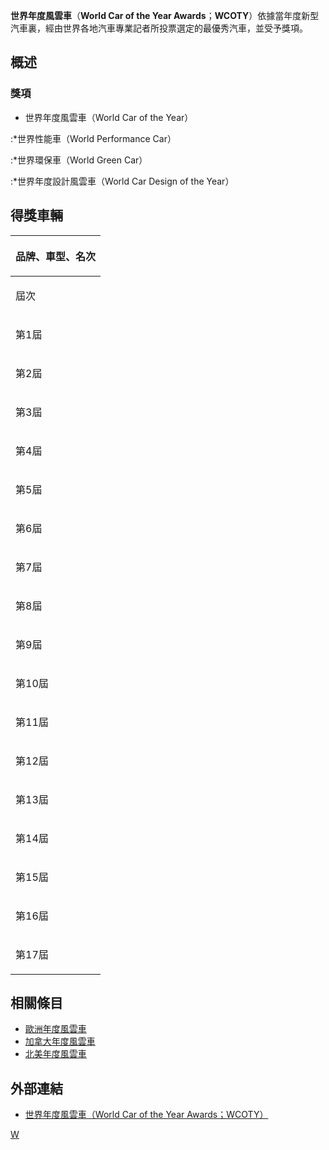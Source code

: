 '''世界年度風雲車'''（'''World Car of the Year Awards'''；'''WCOTY'''）依據當年度新型汽車裏，經由世界各地汽車專業記者所投票選定的最優秀汽車，並受予獎項。

== 概述 ==

=== 獎項 ===
*世界年度風雲車（World Car of the Year）
:*世界性能車（World Performance Car）
:*世界環保車（World Green Car）
:*世界年度設計風雲車（World Car Design of the Year）

== 得獎車輛 ==
{| class=wikitable
! colspan = "7"| 品牌、車型、名次 
|-
! 屆次
! 年度
! 獎項
! 1st
! 2nd
! 3rd
! 備註
|-
! 第1屆
| 2005
| 世界年度風雲車
| [[奥迪A6|Audi A6]]
| Volvo S40/V50 
| [[Porsche_911|Porsche 911]]
| 
|-
! rowspan="4"|第2屆
| rowspan="4"|2006
| 世界年度風雲車
| BMW 3-Series 
| Mazda MX-5
| Porsche Cayman S
| 
|-
| 世界環保車
| Honda Civic Hybrid 
| Citroën C1
| Lexus RX 400h
| 
|-
| 世界性能車
| Porsche Cayman S
| Audi RS4 
| BMW M5
| 
|-
| 世界年度設計風雲車
| [[雪铁龙C4|Citroën C4]] 
| [[BMW_3系列|BMW 3 Series]]
| Honda Civic
| 
|-
! rowspan="4"|第3屆
| rowspan="4"|2007
| 世界年度風雲車
| Lexus LS 460 
| [[寶馬迷你|MINI]] 
| [[奥迪TT|Audi TT]]
| 
|-
| 世界環保車
| Mercedes-Benz <br />E320 Bluetec 
| BMW Hydrogen <br />7-Series
| Volkswagen Polo<br /> BlueMotion
| 
|-
| 世界性能車
| Audi RS4 
| BMW 335i 
| [[保时捷911|Porsche 911 Turbo]]
| 
|-
| 世界年度設計風雲車
| [[奥迪A8|Audi TT]]
| [[雪铁龙C4毕加索|Citroen C4 Picasso]]
| Fiat Grande Punto
| 
|-
! rowspan="4"|第4屆
| rowspan="4"|2008
| 世界年度風雲車
| [[Mazda_2|Mazda 2]]
| [[Ford_Mondeo|Ford Mondeo]] 
| Mercedes-Benz C-Class 
| 
|-
| 世界環保車
| [[BMW_1系列|BMW 118d]] 
| [[Smart_Fortwo|Smart Fortwo]]
| [[Volkswagen_Passat|Volkswagen Passat]] 
| 
|-
| 世界性能車
| [[Audi_R8|Audi R8]]
| Audi S5 Coupé 
| [[BMW_M3|BMW M3]] 
| 
|-
| 世界年度設計風雲車
| [[Audi_R8|Audi R8]]
| [[馬自達2|Mazda 2]] 
| Volvo C30 
| 
|-
! rowspan="4"|第5屆
| rowspan="4"|2009
| 世界年度風雲車
| [[大众高尔夫|Volkswagen Golf]]
| [[福特嘉年華|Ford Fiesta]] 
| Toyota iQ 
| 
|-
| 世界環保車
| Honda FCX Clarity 
| Toyota iQ 
| Mitsubishi i MiEV 
| 
|-
| 世界性能車
| [[日產GT-R|Nissan GT-R]] 
| Chevrolet Corvette ZR1 
| [[保时捷911|Porsche 911]]  
| 
|-
| 世界年度設計風雲車
| Fiat 500 
| Jaguar XF 
| [[雪铁龙C5|Citroën C5]] 
|
|-
! rowspan="4"|第6屆
| rowspan="4"|2010
| 世界年度風雲車
| [[大众波罗|Volkswagen Polo]] 
| [[梅赛德斯-奔驰E级|Mercedes-Benz E-Class]] 
| Audi A5 
| 
|-
| 世界環保車
| Volkswagen BlueMotion  
| [[本田洞察者|Honda Insight]] 
| [[豐田普銳斯|Toyota Prius]] 
| 
|-
| 世界性能車
| [[奥迪R8|Audi R8 V10]] 
| Ferrari California 
| Porsche 911 GT3 
| 
|-
| 世界年度設計風雲車
| [[雪佛兰Camaro|Chevrolet Camaro]] 
| Citroën C3 Picasso 
| Kia Soul  
|
|-
! rowspan="4"|第7屆
| rowspan="4"|2011
| 世界年度風雲車
| Nissan Leaf 
| [[奥迪A8|Audi A8]] 
| [[BMW_5系列|BMW 5 Series]] 
| 
|-
| 世界環保車
| [[雪佛蘭伏特|Chevrolet Volt]] 
| [[BMW_3系列|BMW 320d EfficientDynamics Edition]] 
| Nissan Leaf 
| 
|-
| 世界性能車
| [[法拉利458_Italia|Ferrari 458 Italia]] 
| [[梅赛德斯-奔驰SLS_AMG|Mercedes-Benz SLS AMG]] 
| Porsche 911 Turbo 
| 
|-
| 世界年度設計風雲車
| Aston Martin Rapide  
| Alfa Romeo Giulietta 
| [[法拉利458_Italia|Ferrari 458 Italia]]
|
|-
! rowspan="4"|第8屆
| rowspan="4"|2012
| 世界年度風雲車
| Volkswagen Up! 
| [[BMW_3系列|BMW 3 Series]] 
| Porsche 911 
| 
|-
| 世界環保車
| Mercedes-Benz S250 CDI BlueEFFICIENCY 
| Ford Focus Electric 
| Peugeot 3008 Hybrid4 
| 
|-
| 世界性能車
| [[Porsche_911|Porsche 911]] 
| Lamborghini Aventador LP 700-4 
| McLaren MP4-12C 
| 
|-
| 世界年度設計風雲車
| Range Rover Evoque 
| Citroën DS5 
| Volkswagen Up! 
|
|-
! rowspan="4"|第9屆
| rowspan="4"|2013
| 世界年度風雲車
| [[大众高尔夫|Volkswagen Golf]]
| [[梅赛德斯-奔驰A级|Mercedes-Benz A-Class]] 
| Porsche Boxster / Cayman<br>[[豐田86|Scion FR-S / Subaru BRZ / Toyota 86]]
| 
|-
| 世界環保車
| Tesla Model S 
| Renault Zoe 
| Volvo V60 Plug-in Hybrid 
| 
|-
| 世界性能車
| Porsche Boxster / Cayman 
| [[法拉利F12_Berlinetta|Ferrari F12 Berlinetta]] 
| [[豐田86|Scion FR-S / Subaru BRZ / Toyota 86]] 
| 
|-
| 世界年度設計風雲車
| Jaguar F-Type 
| [[馬自達6|Mazda 6]] 
| Aston Martin Vanquish
|
|-
! rowspan="5"|第10屆
| rowspan="5"|2014
| 世界年度風雲車
| [[奧迪A3|Audi A3]]
| [[馬自達3|Mazda 3]] 
| [[BMW_4系列|BMW 4 Series]]
| 
|-
| 世界環保車
| [[BMW_i3|BMW i3]]
| [[奧迪A3|Audi A3 Sportback e-tron]]
| Volkswagen XL1
| 
|-
| 世界性能車
| [[保時捷911_GT3|Porsche 911 GT3]]
| Chevrolet Corvette Stingray
| [[法拉利458_Italia|Ferrari 458 Speciale]]
| 
|-
| 世界年度設計風雲車
| [[BMW_i3|BMW i3]]
| [[馬自達3|Mazda 3]] 
| [[梅賽德斯-賓士C系列|Mercedes-Benz C-Class]]
|
|-
| 世界年度豪華車
| [[梅賽德斯-賓士S系列|Mercedes-Benz S-Class]]
| [[賓利歐陸飛馳|Bentley Flying Spur]] 
| Range Rover Sport
|
|-
! rowspan="5"|第11屆
| rowspan="5"|2015
| 世界年度風雲車
| [[梅賽德斯-賓士C系列|Mercedes-Benz C-Class]]
| [[大众帕萨特|Volkswagen Passat]] 
| [[福特野馬|Ford Mustang]]
| 
|-
| 世界環保車
| [[BMW_i8|BMW i8]]
| [[起亞秀爾|Kia Soul EV]]
| [[大众高尔夫|Volkswagen Golf GTE]]
| 
|-
| 世界性能車
| Mercedes-AMG GT
| [[捷豹F-Type|Jaguar F-Type R Coupé]]
| [[BMW_M4|BMW M4]]
| 
|-
| 世界年度設計風雲車
| Citroën C4 Cactus
| [[富豪XC90|Volvo XC90]] 
| [[梅賽德斯-賓士C系列|Mercedes-Benz C-Class]]
|
|-
| 世界年度豪華車
| [[梅賽德斯-賓士S系列|Mercedes-Benz S-Class Coupé]]
| [[BMW_i8|BMW i8]] 
| [[路虎攬勝|Range Rover]] Autobiography Black LWB
|
|-
! rowspan="5"|第12屆
| rowspan="5"|2016
| 世界年度風雲車
| [[馬自達MX-5|Mazda MX-5]]
| [[梅賽德斯-賓士GLC系列|Mercedes-Benz GLC]] 
| [[奧迪A4|Audi A4 Sedan / Audi A4 Avant]]
| 
|-
| 世界環保車
| [[豐田Mirai|Toyota Mirai (Hydrogen Fuel Cell)]]
| [[豐田Prius|Toyota Prius (Hybrid)]]
| [[雪佛兰沃蓝达|Chevrolet Volt]]
|
|-
| 世界性能車
| [[奧迪R8|Audi R8 Coupe]]
| [[梅賽德斯-賓士C系列|Mercedes-AMG C 63 Coupé]]
| Honda Civic Type R I
|
|-
| 世界年度設計風雲車
| [[馬自達MX-5|Mazda MX-5]]
| [[捷豹XE|Jaguar XE]] 
| [[馬自達CX-3|Mazda CX-3]]
|
|-
| 世界年度豪華車
| [[BMW_7系列|BMW 7 Series]]
| [[富豪XC90|Volvo XC90]] 
| [[奧迪Q7|Audi Q7]]
|
|-
! rowspan="6"|第13屆
| rowspan="6"|2017
| 世界年度風雲車
| [[捷豹F-Pace|Jaguar F-Pace]]
| [[大众途观|Volkswagen Tiguan]] 
| [[奧迪Q5|Audi Q5]]
| 
|-
| 世界環保車
| Toyota Prius Prime
| Chevrolet Bolt
| 
|
|-
| 世界性能車
| [[保時捷Boxster|Porsche Boxster]] [[保時捷卡曼|Cayman]]
| [[奧迪R8|Audi R8 Spyder]]
| [[邁凱倫570S|McLaren 570S]]
|
|-
| 世界年度設計風雲車
| [[捷豹F-Pace|Jaguar F-Pace]]
| [[梅賽德斯-賓士S系列|Mercedes-Benz S-Class Cabriolet]] 
| [[豐田C-HR|Toyota C-HR]]
|
|-
| 世界年度豪華車
| [[梅賽德斯-賓士E系列|Mercedes-Benz E-Class]]
| [[沃爾沃S90|Volvo S90/V90]] 
| [[BMW_5系列|BMW 5 Series]]
|
|-
| 世界年度都會車
| [[BMW_i3|BMW i3 (94 Ah)]]
| Citroën C3
| [[鈴木Ignis|Suzuki Ignis]]
|
|-
! rowspan="6"|第14屆
| rowspan="6"|2018
| 世界年度風雲車
| [[富豪XC60|Volvo XC60]]
| [[路虎攬勝星脈|Range Rover Velar]]
| [[馬自達CX-5|Mazda CX-5]]
| 
|-
| 世界環保車
| [[日产聆风|Nissan LEAF]]
| [[BMW_5系列|BMW 530e iPerformance]]
| Chrysler Pacifica Hybrid
|
|-
| 世界性能車
| [[寶馬M5|BMW M5]]
| [[凌志LC|Lexus LC 500]]
| Honda Civic Type R
|
|-
| 世界年度設計風雲車
| [[路虎攬勝星脈|Range Rover Velar]]
| [[凌志LC|Lexus LC 500]] 
| [[富豪XC60|Volvo XC60]]
|
|-
| 世界年度豪華車
| [[奧迪A8|Audi A8]]
| [[保時捷卡宴|Porsche Cayenne]] 
| [[保時捷帕納美拉|Porsche Panamera]]
|
|-
| 世界年度都會車
| [[大众波罗|Volkswagen Polo]]
| [[福特Fiesta|Ford Fiesta]]
| [[鈴木Swift#第四代（ZC13S/ZC43S/ZC53S/ZD53S/ZC83S/ZD83S系_2017年迄今）|Suzuki Swift]]
|
|-
! rowspan="6"|第15屆
| rowspan="6"|2019
| 世界年度風雲車
| [[捷豹I-Pace|Jaguar I-Pace]]
| Audi e-tron
| [[富豪S60|Volvo S60/V60]]
| 
|-
| 世界環保車
| [[捷豹I-Pace|Jaguar I-Pace]]
| Audi e-tron
| Hyundai Nexo
|
|-
| 世界性能車
| [[邁凱倫720S|McLaren 720S]]
| Aston Martin Vantage
| Mercedes-AMG GT 4-Door Coupé
|
|-
| 世界年度設計風雲車
| [[捷豹I-Pace|Jaguar I-Pace]]
| [[鈴木Jimny|Suzuki Jimny]] 
| [[富豪XC40|Volvo XC40]]
|
|-
| 世界年度豪華車
| [[奧迪A7|Audi A7]]
| [[奧迪Q8|Audi Q8]] 
| [[BMW_8系列|BMW 8 Series]]
|
|-
| 世界年度都會車
| [[鈴木Jimny|Suzuki Jimny]] 
| Hyundai AH2 / Santro
| [[起亞秀爾|Kia Soul]]
|
|-
! rowspan="5"|第16屆
| rowspan="5"|2020
| 世界年度風雲車
| Kia Telluride
| [[馬自達3|Mazda 3]]
| Mazda CX-30
| 
|-
| 世界性能車
| [[保時捷Taycan|Porsche Taycan]]
| [[保時捷911|Porsche 911]]
| [[保時捷718|Porsche 718]]
|
|-
| 世界年度設計風雲車
| [[馬自達3|Mazda 3]]
| [[保時捷Taycan|Porsche Taycan]]
| [[標緻208|Peugeot 208]]
|
|-
| 世界年度豪華車
| [[保時捷Taycan|Porsche Taycan]]
| [[保時捷911|Porsche 911]]
| [[梅賽德斯·奔馳EQC|Mercedes-Benz EQC]]
|
|-
| 世界年度都會車
| [[起亞秀爾|Kia Soul EV]]
| Volkswagen T-Cross
| MINI Cooper SE Electric
|
|-
! rowspan="5"|第17屆
| rowspan="5"|2021
| 世界年度風雲車
| Volkswagen ID.4
| Honda e
| [[豐田Yaris#日欧第四代（XP210，2020-至今）|Toyota Yaris]]
| 
|-
| 世界性能車
| [[保時捷911|Porsche 911 Turbo]]
| [[奧迪Q8|Audi RS Q8]]
| [[豐田Yaris#GR_Yaris|Toyota GR Yaris]]
|
|-
| 世界年度設計風雲車
| [[路虎卫士_(L663)|Land Rover Defender]]
| Honda e
| Mazda MX-30
|
|-
| 世界年度豪華車
| [[梅賽德斯-賓士S系列|Mercedes-Benz S-Class]]
| Polestar 2
| [[路虎卫士_(L663)|Land Rover Defender]]
|
|-
| 世界年度都會車
| Honda e
| [[豐田Yaris#日欧第四代（XP210，2020-至今）|Toyota Yaris]]
| [[本田飞度#第四代|Honda Jazz/Fit]]
|
|}

== 相關條目 ==
*[[歐洲年度風雲車|歐洲年度風雲車]]
*[[加拿大年度風雲車|加拿大年度風雲車]]
*[[北美年度風雲車|北美年度風雲車]]

== 外部連結 ==
*[http://www.wcoty.com/ 世界年度風雲車（World Car of the Year Awards；WCOTY）] {{Wayback|url=http://www.wcoty.com/ |date=20080705161740 }}

[[Category:汽車獎項|W]]